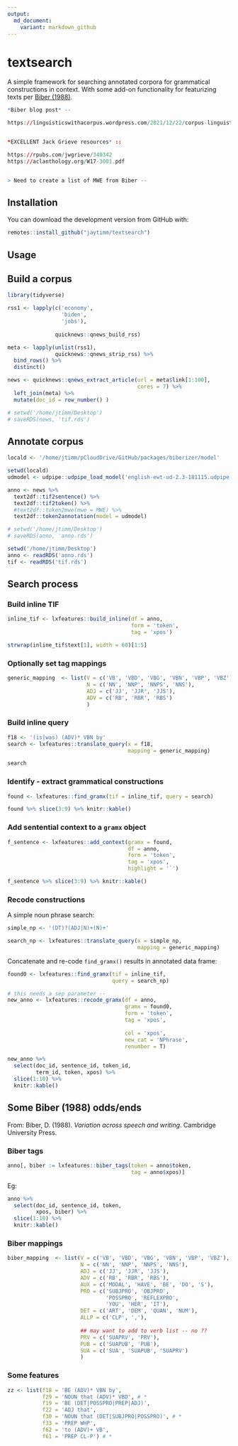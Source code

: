 ```yaml
---
output:
  md_document:
    variant: markdown_github
---
```



# textsearch

A simple framework for searching annotated corpora for grammatical constructions in context.  With some add-on functionality for featurizing texts per [Biber (1988)](https://scholar.google.com/citations?view_op=view_citation&hl=en&user=mdWIU4MAAAAJ&alert_preview_top_rm=2&citation_for_view=mdWIU4MAAAAJ:u-x6o8ySG0sC).

```r
*Biber blog post* -- 

https://linguisticswithacorpus.wordpress.com/2021/12/22/corpus-linguistics-is-for-text-lovers%EF%BF%BC/


*EXCELLENT Jack Grieve resources* ::

https://rpubs.com/jwgrieve/340342
https://aclanthology.org/W17-3001.pdf


> Need to create a list of MWE from Biber -- 

```


## Installation

You can download the development version from GitHub with:

```r
remotes::install_github("jaytimm/textsearch")
```



## Usage


## Build a corpus


```r
library(tidyverse)
```


```r
rss1 <- lapply(c('economy', 
                 'biden', 
                 'jobs'),
               
               quicknews::qnews_build_rss)

meta <- lapply(unlist(rss1), 
               quicknews::qnews_strip_rss) %>%
  bind_rows() %>% 
  distinct()

news <- quicknews::qnews_extract_article(url = meta$link[1:100], 
                                         cores = 7) %>% 
  left_join(meta) %>%
  mutate(doc_id = row_number() )
```



```r
# setwd('/home/jtimm/Desktop')
# saveRDS(news, 'tif.rds')
```



## Annotate corpus 

```r
locald <- '/home/jtimm/pCloudDrive/GitHub/packages/biberizer/model'
```


```r
setwd(locald)
udmodel <- udpipe::udpipe_load_model('english-ewt-ud-2.3-181115.udpipe')

anno <- news %>% 
  text2df::tif2sentence() %>%
  text2df::tif2token() %>%
  #text2df::token2mwe(mwe = MWE) %>%
  text2df::token2annotation(model = udmodel)
```


```r
# setwd('/home/jtimm/Desktop')
# saveRDS(anno, 'anno.rds')

setwd('/home/jtimm/Desktop')
anno <- readRDS('anno.rds')
tif <- readRDS('tif.rds')
```




## Search process

### Build inline TIF


```r
inline_tif <- lxfeatures::build_inline(df = anno, 
                                       form = 'token', 
                                       tag = 'xpos')

strwrap(inline_tif$text[1], width = 60)[1:5]
```



### Optionally set tag mappings

```r
generic_mapping  <- list(V = c('VB', 'VBD', 'VBG', 'VBN', 'VBP', 'VBZ'),
                         N = c('NN', 'NNP', 'NNPS', 'NNS'),
                         ADJ = c('JJ', 'JJR', 'JJS'),
                         ADV = c('RB', 'RBR', 'RBS')
                         )
```



### Build inline query 

```r
f18 <- '(is|was) (ADV)* VBN by'
search <- lxfeatures::translate_query(x = f18,
                                      mapping = generic_mapping)

search
```




### Identify - extract grammatical constructions 

```r
found <- lxfeatures::find_gramx(tif = inline_tif, query = search)

found %>% slice(3:9) %>% knitr::kable()
```



### Add sentential context to a `gramx` object

```r
f_sentence <- lxfeatures::add_context(gramx = found,
                                      df = anno,
                                      form = 'token', 
                                      tag = 'xpos',
                                      highlight = '`')

f_sentence %>% slice(3:9) %>% knitr::kable()
```




### Recode constructions

A simple noun phrase search:

```r
simple_np <- '(DT)?(ADJ|N)+(N)+'

search_np <- lxfeatures::translate_query(x = simple_np,
                                         mapping = generic_mapping)
```



Concatenate and re-code `find_gramx()` results in annotated data frame:

```r
found0 <- lxfeatures::find_gramx(tif = inline_tif, 
                                 query = search_np)

# this needs a sep parameter -- 
new_anno <- lxfeatures::recode_gramx(df = anno,
                                     gramx = found0,
                                     form = 'token', 
                                     tag = 'xpos',
                                     
                                     col = 'xpos',
                                     new_cat = 'NPhrase',
                                     renumber = T)
```


```r
new_anno %>% 
  select(doc_id, sentence_id, token_id,
         term_id, token, xpos) %>%
  slice(1:10) %>%
  knitr::kable()
```



## Some Biber (1988) odds/ends

From: Biber, D. (1988). *Variation across speech and writing*. Cambridge University Press.

### Biber tags

```r
anno[, biber := lxfeatures::biber_tags(token = anno$token, 
                                       tag = anno$xpos)]
```


Eg:

```r
anno %>% 
  select(doc_id, sentence_id, token, 
         xpos, biber) %>%
  slice(1:10) %>%
  knitr::kable()
```



### Biber mappings

```r
biber_mapping  <- list(V = c('VB', 'VBD', 'VBG', 'VBN', 'VBP', 'VBZ'),
                       N = c('NN', 'NNP', 'NNPS', 'NNS'),
                       ADJ = c('JJ', 'JJR', 'JJS'),
                       ADV = c('RB', 'RBR', 'RBS'),
                       AUX = c('MODAL', 'HAVE', 'BE', 'DO', 'S'),
                       PRO = c('SUBJPRO', 'OBJPRO', 
                               'POSSPRO', 'REFLEXPRO', 
                               'YOU', 'HER', 'IT'),
                       DET = c('ART', 'DEM', 'QUAN', 'NUM'),
                       ALLP = c('CLP', ','),
                       
                       ## may want to add to verb list -- no ??
                       PRV = c('SUAPRV', 'PRV'),
                       PUB = c('SUAPUB', 'PUB'),
                       SUA = c('SUA', 'SUAPUB', 'SUAPRV')
                       )
```
 
 

### Some features

```r
zz <- list(f18 = 'BE (ADV)* VBN by',
           f29 = 'NOUN that (ADV)* VBD', # *
           f19 = 'BE (DET|POSSPRO|PREP|ADJ)',
           f22 = 'ADJ that',
           f30 = 'NOUN that (DET|SUBJPRO|POSSPRO)', # *
           f33 = 'PREP WHP',
           f62 = 'to (ADV)+ VB',
           f61 = 'PREP CL-P') # *
```

